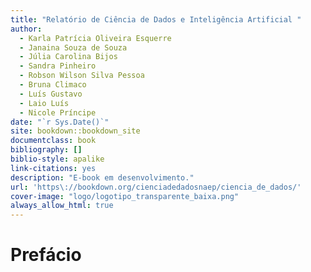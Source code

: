 ```yaml
--- 
title: "Relatório de Ciência de Dados e Inteligência Artificial "
author:
  - Karla Patrícia Oliveira Esquerre
  - Janaina Souza de Souza
  - Júlia Carolina Bijos
  - Sandra Pinheiro
  - Robson Wilson Silva Pessoa
  - Bruna Climaco
  - Luís Gustavo
  - Laio Luís
  - Nicole Príncipe
date: "`r Sys.Date()`"
site: bookdown::bookdown_site
documentclass: book
bibliography: []
biblio-style: apalike
link-citations: yes
description: "E-book em desenvolvimento."
url: 'https\://bookdown.org/cienciadedadosnaep/ciencia_de_dados/'
cover-image: "logo/logotipo_transparente_baixa.png"
always_allow_html: true
---
```


# Prefácio {-}




